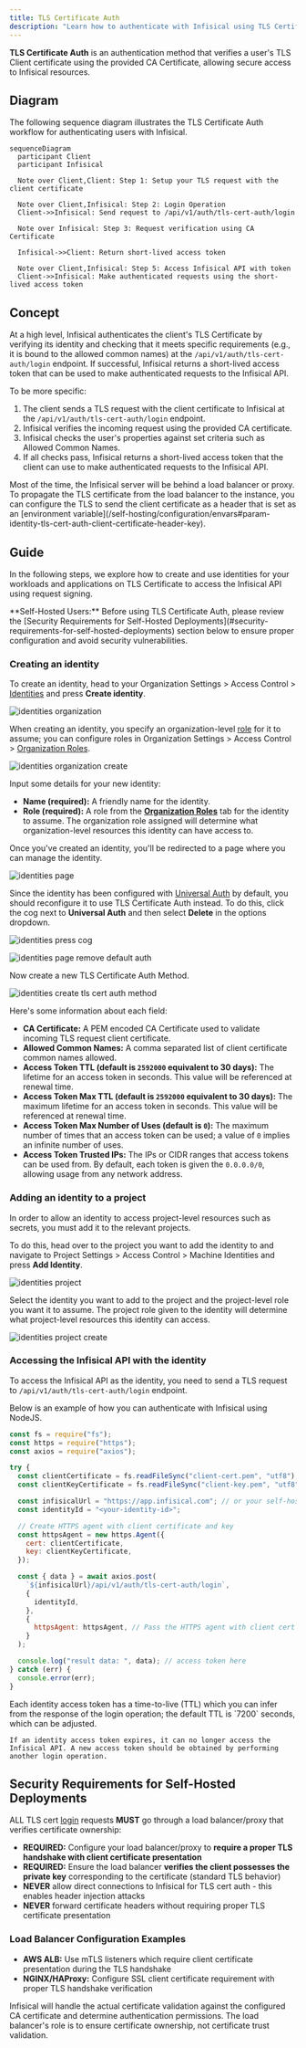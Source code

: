 ```yaml
---
title: TLS Certificate Auth
description: "Learn how to authenticate with Infisical using TLS Certificate."
---
```


**TLS Certificate Auth** is an authentication method that verifies a user's TLS Client certificate using the provided CA Certificate, allowing secure access to Infisical resources.

## Diagram

The following sequence diagram illustrates the TLS Certificate Auth workflow for authenticating users with Infisical.

```mermaid
sequenceDiagram
  participant Client
  participant Infisical

  Note over Client,Client: Step 1: Setup your TLS request with the client certificate

  Note over Client,Infisical: Step 2: Login Operation
  Client->>Infisical: Send request to /api/v1/auth/tls-cert-auth/login

  Note over Infisical: Step 3: Request verification using CA Certificate

  Infisical->>Client: Return short-lived access token

  Note over Client,Infisical: Step 5: Access Infisical API with token
  Client->>Infisical: Make authenticated requests using the short-lived access token
```

## Concept

At a high level, Infisical authenticates the client's TLS Certificate by verifying its identity and checking that it meets specific requirements (e.g., it is bound to the allowed common names) at the `/api/v1/auth/tls-cert-auth/login` endpoint. If successful, Infisical returns a short-lived access token that can be used to make authenticated requests to the Infisical API.

To be more specific:

1. The client sends a TLS request with the client certificate to Infisical at the `/api/v1/auth/tls-cert-auth/login` endpoint.
2. Infisical verifies the incoming request using the provided CA certificate.
3. Infisical checks the user's properties against set criteria such as Allowed Common Names.
4. If all checks pass, Infisical returns a short-lived access token that the client can use to make authenticated requests to the Infisical API.

<Accordion title="TLS with Load Balancer/Proxy">
  Most of the time, the Infisical server will be behind a load balancer or
  proxy. To propagate the TLS certificate from the load balancer to the
  instance, you can configure the TLS to send the client certificate as a header
  that is set as an [environment
  variable](/self-hosting/configuration/envars#param-identity-tls-cert-auth-client-certificate-header-key).
</Accordion>

## Guide

In the following steps, we explore how to create and use identities for your workloads and applications on TLS Certificate to
access the Infisical API using request signing.

<Warning>
  **Self-Hosted Users:** Before using TLS Certificate Auth, please review the
  [Security Requirements for Self-Hosted
  Deployments](#security-requirements-for-self-hosted-deployments) section below
  to ensure proper configuration and avoid security vulnerabilities.
</Warning>

### Creating an identity

To create an identity, head to your Organization Settings > Access Control > [Identities](https://app.infisical.com/organization/access-management?selectedTab=identities) and press **Create identity**.

![identities organization](/images/platform/identities/identities-org.png)

When creating an identity, you specify an organization-level [role](/documentation/platform/role-based-access-controls) for it to assume; you can configure roles in Organization Settings > Access Control > [Organization Roles](https://app.infisical.com/organization/access-management?selectedTab=roles).

![identities organization create](/images/platform/identities/identities-org-create.png)

Input some details for your new identity:

- **Name (required):** A friendly name for the identity.
- **Role (required):** A role from the [**Organization Roles**](https://app.infisical.com/organization/access-management?selectedTab=roles) tab for the identity to assume. The organization role assigned will determine what organization-level resources this identity can have access to.

Once you've created an identity, you'll be redirected to a page where you can manage the identity.

![identities page](/images/platform/identities/identities-page.png)

Since the identity has been configured with [Universal Auth](https://infisical.com/docs/documentation/platform/identities/universal-auth) by default, you should reconfigure it to use TLS Certificate Auth instead. To do this, click the cog next to **Universal Auth** and then select **Delete** in the options dropdown.

![identities press cog](/images/platform/identities/identities-press-cog.png)

![identities page remove default auth](/images/platform/identities/identities-page-remove-default-auth.png)

Now create a new TLS Certificate Auth Method.

![identities create tls cert auth method](/images/platform/identities/identities-tls-cert-auth-create-auth.png)

Here's some information about each field:

- **CA Certificate:** A PEM encoded CA Certificate used to validate incoming TLS request client certificate.
- **Allowed Common Names:** A comma separated list of client certificate common names allowed.
- **Access Token TTL (default is `2592000` equivalent to 30 days):** The lifetime for an access token in seconds. This value will be referenced at renewal time.
- **Access Token Max TTL (default is `2592000` equivalent to 30 days):** The maximum lifetime for an access token in seconds. This value will be referenced at renewal time.
- **Access Token Max Number of Uses (default is `0`):** The maximum number of times that an access token can be used; a value of `0` implies an infinite number of uses.
- **Access Token Trusted IPs:** The IPs or CIDR ranges that access tokens can be used from. By default, each token is given the `0.0.0.0/0`, allowing usage from any network address.

### Adding an identity to a project

In order to allow an identity to access project-level resources such as secrets, you must add it to the relevant projects.

To do this, head over to the project you want to add the identity to and navigate to Project Settings > Access Control > Machine Identities and press **Add Identity**.

![identities project](/images/platform/identities/identities-project.png)

Select the identity you want to add to the project and the project-level role you want it to assume. The project role given to the identity will determine what project-level resources this identity can access.

![identities project create](/images/platform/identities/identities-project-create.png)

### Accessing the Infisical API with the identity

To access the Infisical API as the identity, you need to send a TLS request to `/api/v1/auth/tls-cert-auth/login` endpoint.

Below is an example of how you can authenticate with Infisical using NodeJS.

```javascript
const fs = require("fs");
const https = require("https");
const axios = require("axios");

try {
  const clientCertificate = fs.readFileSync("client-cert.pem", "utf8");
  const clientKeyCertificate = fs.readFileSync("client-key.pem", "utf8");

  const infisicalUrl = "https://app.infisical.com"; // or your self-hosted Infisical URL
  const identityId = "<your-identity-id>";

  // Create HTTPS agent with client certificate and key
  const httpsAgent = new https.Agent({
    cert: clientCertificate,
    key: clientKeyCertificate,
  });

  const { data } = await axios.post(
    `${infisicalUrl}/api/v1/auth/tls-cert-auth/login`,
    {
      identityId,
    },
    {
      httpsAgent: httpsAgent, // Pass the HTTPS agent with client cert
    }
  );

  console.log("result data: ", data); // access token here
} catch (err) {
  console.error(err);
}
```

<Note>
    Each identity access token has a time-to-live (TTL) which you can infer from the response of the login operation; the default TTL is `7200` seconds, which can be adjusted.

    If an identity access token expires, it can no longer access the Infisical API. A new access token should be obtained by performing another login operation.

</Note>

## Security Requirements for Self-Hosted Deployments

ALL TLS cert [login](/api-reference/endpoints/tls-cert-auth/login) requests **MUST** go through a load balancer/proxy that verifies certificate ownership:

- **REQUIRED:** Configure your load balancer/proxy to **require a proper TLS handshake with client certificate presentation**
- **REQUIRED:** Ensure the load balancer **verifies the client possesses the private key** corresponding to the certificate (standard TLS behavior)
- **NEVER** allow direct connections to Infisical for TLS cert auth - this enables header injection attacks
- **NEVER** forward certificate headers without requiring proper TLS certificate presentation

### Load Balancer Configuration Examples

- **AWS ALB:** Use mTLS listeners which require client certificate presentation during the TLS handshake
- **NGINX/HAProxy:** Configure SSL client certificate requirement with proper TLS handshake verification

<Note>
  Infisical will handle the actual certificate validation against the configured
  CA certificate and determine authentication permissions. The load balancer's
  role is to ensure certificate ownership, not certificate trust validation.
</Note>
